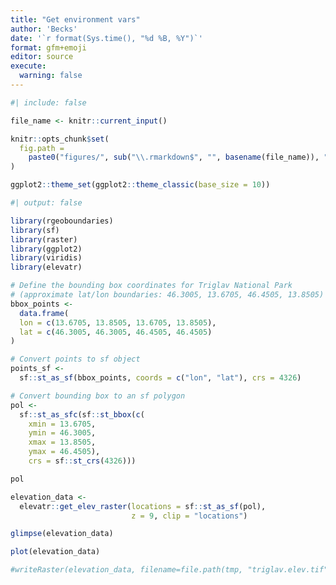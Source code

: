 ```yaml
---
title: "Get environment vars"
author: 'Becks'
date: '`r format(Sys.time(), "%d %B, %Y")`' 
format: gfm+emoji
editor: source
execute:
  warning: false
---
```


```r
#| include: false

file_name <- knitr::current_input()

knitr::opts_chunk$set(
  fig.path =
    paste0("figures/", sub("\\.rmarkdown$", "", basename(file_name)), "/", sep = "")
)

ggplot2::theme_set(ggplot2::theme_classic(base_size = 10))
```

```r
#| output: false

library(rgeoboundaries)
library(sf)
library(raster)
library(ggplot2)
library(viridis)
library(elevatr)
```

```r
# Define the bounding box coordinates for Triglav National Park
# (approximate lat/lon boundaries: 46.3005, 13.6705, 46.4505, 13.8505)
bbox_points <- 
  data.frame(
  lon = c(13.6705, 13.8505, 13.6705, 13.8505),
  lat = c(46.3005, 46.3005, 46.4505, 46.4505)
)
```

```r
# Convert points to sf object
points_sf <- 
  sf::st_as_sf(bbox_points, coords = c("lon", "lat"), crs = 4326)
```

```r
# Convert bounding box to an sf polygon
pol <-
  sf::st_as_sfc(sf::st_bbox(c(
    xmin = 13.6705, 
    ymin = 46.3005, 
    xmax = 13.8505, 
    ymax = 46.4505), 
    crs = sf::st_crs(4326)))

pol
```

```r
elevation_data <- 
  elevatr::get_elev_raster(locations = sf::st_as_sf(pol), 
                           z = 9, clip = "locations")

glimpse(elevation_data)
```

```r
plot(elevation_data)

#writeRaster(elevation_data, filename=file.path(tmp, "triglav.elev.tif"), format="GTiff", overwrite=TRUE)
```

